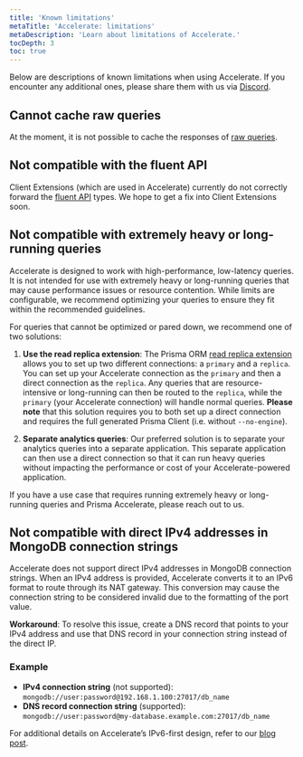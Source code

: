 ```yaml
---
title: 'Known limitations'
metaTitle: 'Accelerate: limitations'
metaDescription: 'Learn about limitations of Accelerate.'
tocDepth: 3
toc: true
---
```


<TopBlock>

Below are descriptions of known limitations when using Accelerate. If you encounter any additional ones, please share them with us via [Discord](https://pris.ly/discord?utm_source=docs&utm_campaign=tracking-cta&utm_medium=intro-text).

</TopBlock>

## Cannot cache raw queries

At the moment, it is not possible to cache the responses of [raw queries](/orm/prisma-client/using-raw-sql/raw-queries).

## Not compatible with the fluent API

Client Extensions (which are used in Accelerate) currently do not correctly forward the [fluent API](/orm/prisma-client/queries/relation-queries#fluent-api) types. We hope to get a fix into Client Extensions soon.

## Not compatible with extremely heavy or long-running queries

Accelerate is designed to work with high-performance, low-latency queries. It is not intended for use with extremely heavy or long-running queries that may cause performance issues or resource contention. While limits are configurable, we recommend optimizing your queries to ensure they fit within the recommended guidelines. 

For queries that cannot be optimized or pared down, we recommend one of two solutions:

1. **Use the read replica extension**: The Prisma ORM [read replica extension](https://www.npmjs.com/package/@prisma/extension-read-replicas) allows you to set up two different connections: a `primary` and a `replica`. You can set up your Accelerate connection as the `primary` and then a direct connection as the `replica`. Any queries that are resource-intensive or long-running can then be routed to the `replica`, while the `primary` (your Accelerate connection) will handle normal queries. **Please note** that this solution requires you to both set up a direct connection and requires the full generated Prisma Client (i.e. without `--no-engine`).

2. **Separate analytics queries**: Our preferred solution is to separate your analytics queries into a separate application. This separate application can then use a direct connection so that it can run heavy queries without impacting the performance or cost of your Accelerate-powered application.

If you have a use case that requires running extremely heavy or long-running queries and Prisma Accelerate, please reach out to us.

## Not compatible with direct IPv4 addresses in MongoDB connection strings

Accelerate does not support direct IPv4 addresses in MongoDB connection strings. When an IPv4 address is provided, Accelerate converts it to an IPv6 format to route through its NAT gateway. This conversion may cause the connection string to be considered invalid due to the formatting of the port value.

**Workaround**: To resolve this issue, create a DNS record that points to your IPv4 address and use that DNS record in your connection string instead of the direct IP.

### Example

- **IPv4 connection string** (not supported): `mongodb://user:password@192.168.1.100:27017/db_name`
- **DNS record connection string** (supported): `mongodb://user:password@my-database.example.com:27017/db_name`

For additional details on Accelerate’s IPv6-first design, refer to our [blog post](https://www.prisma.io/blog/accelerate-ipv6-first).